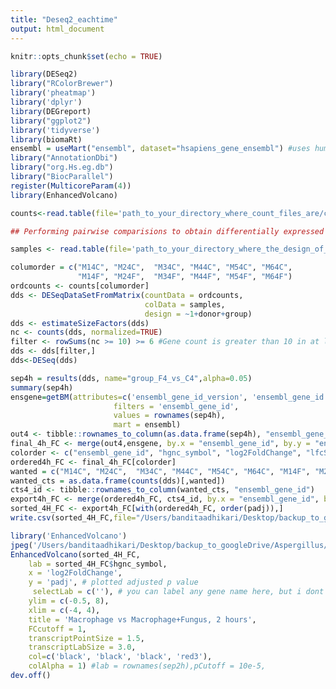```yaml
---
title: "Deseq2_eachtime"
output: html_document
---
```


```r
knitr::opts_chunk$set(echo = TRUE)
```

```r
library(DESeq2)
library("RColorBrewer")
library('pheatmap')
library('dplyr')
library(DEGreport)
library("ggplot2")
library('tidyverse')
library(biomaRt)
ensembl = useMart("ensembl", dataset="hsapiens_gene_ensembl") #uses human ensembl annotations
library("AnnotationDbi")
library("org.Hs.eg.db")
library("BiocParallel")
register(MulticoreParam(4))
library(EnhancedVolcano)
```

```r

counts<-read.table(file='path_to_your_directory_where_count_files_are/countmatrix_aug_col4.csv', header=TRUE,row.names=1)
```

```r
## Performing pairwise comparisions to obtain differentially expressed genes between the control and treatment group for hour2, 4, 6 and 8 hours. Below is an example code for hour 4 comparison. All comparisons can be made similarly with appropriate sample names.

samples <- read.table(file='path_to_your_directory_where_the_design_of_the_expt_exists/sample4h.txt', header=TRUE,sep='\t',row.names=1,colClasses=c('factor','factor','factor')) 

columorder = c("M14C", "M24C",  "M34C", "M44C", "M54C", "M64C",    
               "M14F", "M24F",  "M34F", "M44F", "M54F", "M64F")
ordcounts <- counts[columorder]
dds <- DESeqDataSetFromMatrix(countData = ordcounts,
                              colData = samples,
                              design = ~1+donor+group)
dds <- estimateSizeFactors(dds)
nc <- counts(dds, normalized=TRUE)
filter <- rowSums(nc >= 10) >= 6 #Gene count is greater than 10 in at least 6 samples
dds <- dds[filter,]
dds<-DESeq(dds)

sep4h = results(dds, name="group_F4_vs_C4",alpha=0.05)
summary(sep4h)
ensgene=getBM(attributes=c('ensembl_gene_id_version', 'ensembl_gene_id', 'hgnc_symbol', 'wikigene_description', 'chromosome_name', 'start_position', 'end_position'), 
                       filters = 'ensembl_gene_id', 
                       values = rownames(sep4h), 
                       mart = ensembl)
out4 <- tibble::rownames_to_column(as.data.frame(sep4h), "ensembl_gene_id")
final_4h_FC <- merge(out4,ensgene, by.x = "ensembl_gene_id", by.y = "ensembl_gene_id")
colorder <- c("ensembl_gene_id", "hgnc_symbol", "log2FoldChange", "lfcSE", "pvalue", "padj", "baseMean","stat", 'wikigene_description', "ensembl_gene_id_version", "chromosome_name", "start_position", "end_position")
ordered4h_FC <- final_4h_FC[colorder]
wanted = c("M14C", "M24C",  "M34C", "M44C", "M54C", "M64C", "M14F", "M24F", "M34F", "M44F", "M54F", "M64F")
wanted_cts = as.data.frame(counts(dds)[,wanted])
cts4_id <- tibble::rownames_to_column(wanted_cts, "ensembl_gene_id")
export4h_FC <- merge(ordered4h_FC, cts4_id, by.x = "ensembl_gene_id", by.y = "ensembl_gene_id" )
sorted_4H_FC <- export4h_FC[with(ordered4h_FC, order(padj)),]
write.csv(sorted_4H_FC,file="/Users/banditaadhikari/Desktop/backup_to_googleDrive/Aspergillus/final_de/michael_advice/col4_aug/4h_FC_separate_4c.csv")
```

```r
library('EnhancedVolcano')
jpeg('/Users/banditaadhikari/Desktop/backup_to_googleDrive/Aspergillus/final_de/michael_advice/col4_aug/4h_FC_separate_c4.jpg')
EnhancedVolcano(sorted_4H_FC,
    lab = sorted_4H_FC$hgnc_symbol,
    x = 'log2FoldChange',
    y = 'padj', # plotted adjusted p value
     selectLab = c(''), # you can label any gene name here, but i dont want any, so kept it blank
    ylim = c(-0.5, 8),
    xlim = c(-4, 4),
    title = 'Macrophage vs Macrophage+Fungus, 2 hours',
    FCcutoff = 1,
    transcriptPointSize = 1.5,
    transcriptLabSize = 3.0,
    col=c('black', 'black', 'black', 'red3'),
    colAlpha = 1) #lab = rownames(sep2h),pCutoff = 10e-5,
dev.off()
```


